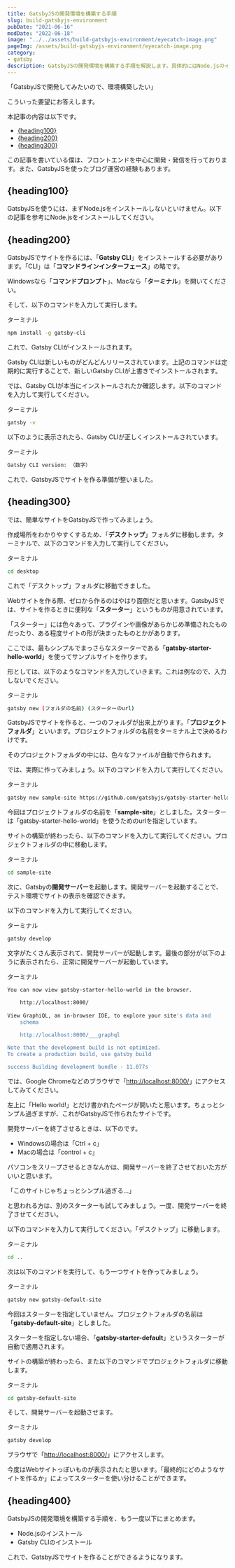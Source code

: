 ```yaml
---
title: GatsbyJSの開発環境を構築する手順
slug: build-gatsbyjs-environment
pubDate: "2021-06-16"
modDate: "2022-06-18"
image: "../../assets/build-gatsbyjs-environment/eyecatch-image.png"
pageImg: /assets/build-gatsbyjs-environment/eyecatch-image.png
category:
- gatsby
description: GatsbyJSの開発環境を構築する手順を解説します。具体的にはNode.jsのインストール、yarnのインストール、Gatsby CLIのインストールの流れで解説します。
---
```




「GatsbyJSで開発してみたいので、環境構築したい」

こういった要望にお答えします。

本記事の内容は以下です。

- [{heading100}](#heading100)
- [{heading200}](#heading200)
- [{heading300}](#heading300)

この記事を書いている僕は、フロントエンドを中心に開発・発信を行っております。また、GatsbyJSを使ったブログ運営の経験もあります。

## {heading100}

GatsbyJSを使うには、まずNode.jsをインストールしないといけません。以下の記事を参考にNode.jsをインストールしてください。

<RelatedPost slug={nvmWindows.frontmatter.slug} title={nvmWindows.frontmatter.title} />

<RelatedPost slug={nvm.frontmatter.slug} title={nvm.frontmatter.title} />

## {heading200}

GatsbyJSでサイトを作るには、「**Gatsby CLI**」をインストールする必要があります。「CLI」は「**コマンドラインインターフェース**」の略です。

Windowsなら「**コマンドプロンプト**」、Macなら「**ターミナル**」を開いてください。

そして、以下のコマンドを入力して実行します。

<div class="code-title">ターミナル</div>

```bash
npm install -g gatsby-cli
```

これで、Gatsby CLIがインストールされます。

Gatsby CLIは新しいものがどんどんリリースされています。上記のコマンドは定期的に実行することで、新しいGatsby CLIが上書きでインストールされます。

では、Gatsby CLIが本当にインストールされたか確認します。以下のコマンドを入力して実行してください。

<div class="code-title">ターミナル</div>

```bash
gatsby -v
```

以下のように表示されたら、Gatsby CLIが正しくインストールされています。

<div class="code-title">ターミナル</div>

```bash
Gatsby CLI version: （数字）
```

これで、GatsbyJSでサイトを作る準備が整いました。

## {heading300}

では、簡単なサイトをGatsbyJSで作ってみましょう。

作成場所をわかりやすくするため、「**デスクトップ**」フォルダに移動します。ターミナルで、以下のコマンドを入力して実行してください。

<div class="code-title">ターミナル</div>

```bash
cd desktop
```

これで「デスクトップ」フォルダに移動できました。

Webサイトを作る際、ゼロから作るのはやはり面倒だと思います。GatsbyJSでは、サイトを作るときに便利な「**スターター**」というものが用意されています。

「スターター」には色々あって、プラグインや画像があらかじめ準備されたものだったり、ある程度サイトの形が決まったものとかがあります。

ここでは、最もシンプルでまっさらなスターターである「**gatsby-starter-hello-world**」を使ってサンプルサイトを作ります。

形としては、以下のようなコマンドを入力していきます。これは例なので、入力しないでください。

<div class="code-title">ターミナル</div>

```bash
gatsby new (フォルダの名前) (スターターのurl)
```

GatsbyJSでサイトを作ると、一つのフォルダが出来上がります。「**プロジェクトフォルダ**」といいます。プロジェクトフォルダの名前をターミナル上で決めるわけです。

そのプロジェクトフォルダの中には、色々なファイルが自動で作られます。

では、実際に作ってみましょう。以下のコマンドを入力して実行してください。

<div class="code-title">ターミナル</div>

```bash
gatsby new sample-site https://github.com/gatsbyjs/gatsby-starter-hello-world
```

今回はプロジェクトフォルダの名前を「**sample-site**」としました。スターターは「gatsby-starter-hello-world」を使うためのurlを指定しています。

サイトの構築が終わったら、以下のコマンドを入力して実行してください。プロジェクトフォルダの中に移動します。

<div class="code-title">ターミナル</div>

```bash
cd sample-site
```

次に、Gatsbyの**開発サーバー**を起動します。開発サーバーを起動することで、テスト環境でサイトの表示を確認できます。

以下のコマンドを入力して実行してください。

<div class="code-title">ターミナル</div>

```bash
gatsby develop
```

文字がたくさん表示されて、開発サーバーが起動します。最後の部分が以下のように表示されたら、正常に開発サーバーが起動しています。

<div class="code-title">ターミナル</div>

```bash
You can now view gatsby-starter-hello-world in the browser.

	http://localhost:8000/
⠀
View GraphiQL, an in-browser IDE, to explore your site's data and
	schema
⠀
	http://localhost:8000/___graphql

Note that the development build is not optimized.
To create a production build, use gatsby build

success Building development bundle - 11.077s
```

では、Google Chromeなどのブラウザで「<a href="http://localhost:8000/" target="_blank">http://localhost:8000/</a>」にアクセスしてみてください。

左上に「Hello world!」とだけ書かれたページが開いたと思います。ちょっとシンプル過ぎますが、これがGatsbyJSで作られたサイトです。

開発サーバーを終了させるときは、以下のです。

- Windowsの場合は「Ctrl + c」
- Macの場合は「control + c」

パソコンをスリープさせるときなんかは、開発サーバーを終了させておいた方がいいと思います。

「このサイトじゃちょっとシンプル過ぎる...」

と思われる方は、別のスターターも試してみましょう。一度、開発サーバーを終了させてください。

以下のコマンドを入力して実行してください。「デスクトップ」に移動します。

<div class="code-title">ターミナル</div>

```bash
cd ..
```

次は以下のコマンドを実行して、もう一つサイトを作ってみましょう。

<div class="code-title">ターミナル</div>

```bash
gatsby new gatsby-default-site
```

今回はスターターを指定していません。プロジェクトフォルダの名前は「**gatsby-default-site**」としました。

スターターを指定しない場合、「**gatsby-starter-default**」というスターターが自動で適用されます。

サイトの構築が終わったら、また以下のコマンドでプロジェクトフォルダに移動します。

<div class="code-title">ターミナル</div>

```bash
cd gatsby-default-site
```

そして、開発サーバーを起動させます。

<div class="code-title">ターミナル</div>

```bash
gatsby develop
```

ブラウザで「<a href="http://localhost:8000/" target="_blank">http://localhost:8000/</a>」にアクセスします。

今度はWebサイトっぽいものが表示されたと思います。「最終的にどのようなサイトを作るか」によってスターターを使い分けることができます。

## {heading400}

GatsbyJSの開発環境を構築する手順を、もう一度以下にまとめます。

- Node.jsのインストール
- Gatsby CLIのインストール

これで、GatsbyJSでサイトを作ることができるようになります。